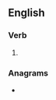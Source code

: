 ==English==

===Verb===
{{head|en|present participle}}

# {{present participle of|renege|lang=en|nocat=1}}

===Anagrams===
* {{anagrams|en|a=eegginnr|Greening|greening|regening}}